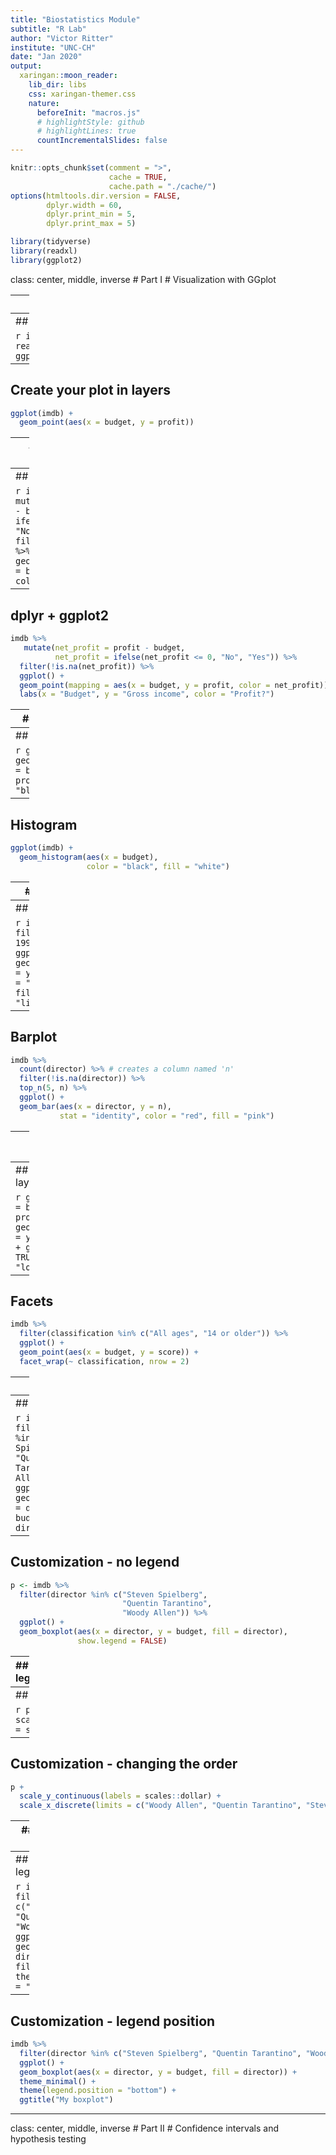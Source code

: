 ---
title: "Biostatistics Module"
subtitle: "R Lab"
author: "Victor Ritter"
institute: "UNC-CH"
date: "Jan 2020"
output:
  xaringan::moon_reader:
    lib_dir: libs
    css: xaringan-themer.css
    nature:
      beforeInit: "macros.js"
      # highlightStyle: github
      # highlightLines: true
      countIncrementalSlides: false
---

```{r setup, include=FALSE}
knitr::opts_chunk$set(comment = ">",
                      cache = TRUE,
                      cache.path = "./cache/")
options(htmltools.dir.version = FALSE,
        dplyr.width = 60,
        dplyr.print_min = 5,
        dplyr.print_max = 5)

library(tidyverse)
library(readxl)
library(ggplot2)
```

class: center, middle, inverse
# Part I
# Visualization with GGplot

---
## ggplot2

```
install.packages(ggplot2)
library(ggplot2)
```

.center[![](./images/gg_gallery.png)]

???

- gráficos naturalmente mais bonitos;
- muito mais fácil deixar o gráfico do jeito que você quer;
- a estrutura padronizada das funções deixa o aprendizado muito mais intuitivo; e
- bé possível criar uma imensa gama de gráficos com poucas linhas de código.

---
## Create your plot in layers

```{r, fig.width=7, fig.height=5, fig.align='center'}
imdb <- readRDS("./data/imdb.rds")
ggplot(data = imdb)
```

---
## Create your plot in layers

```{r, fig.width=7, fig.height=5, fig.align='center'}
ggplot(imdb) +
  geom_point(aes(x = budget, y = profit))
```

---
## Create your plot in layers

```{r, fig.width=7, fig.height=5, fig.align='center'}
ggplot(imdb) +
  geom_point(mapping = aes(x = budget, y = profit)) +
  geom_abline(intercept = 0, slope = 1, color = "red")
```

---
## dplyr + ggplot2

```{r, fig.width=7, fig.height=5, fig.align='center'}
imdb %>%
   mutate(net_profit = profit - budget,
          net_profit = ifelse(net_profit <= 0, "No", "Yes")) %>% 
  filter(!is.na(net_profit)) %>% 
  ggplot() + 
  geom_point(mapping = aes(x = budget, y = profit,
                           color = net_profit))
```

---
## dplyr + ggplot2

```{r, fig.width=7, fig.height=4, fig.align='center'}
imdb %>%
   mutate(net_profit = profit - budget,
          net_profit = ifelse(net_profit <= 0, "No", "Yes")) %>% 
  filter(!is.na(net_profit)) %>% 
  ggplot() + 
  geom_point(mapping = aes(x = budget, y = profit, color = net_profit)) + 
  labs(x = "Budget", y = "Gross income", color = "Profit?") 
```

---
## Aesthetics

```{r, fig.width=7, fig.height=5, fig.align='center'}
ggplot(imdb) +
  geom_point(aes(x = budget, y = profit, color = "blue"))
```

---
## Aesthetics

```{r, fig.width=7, fig.height=5, fig.align='center'}
ggplot(imdb) +
  geom_point(aes(x = budget, y = profit), color = "blue")
```

---
## Histogram

```{r, fig.width=7, fig.height=5, fig.align='center'}
ggplot(imdb) + 
  geom_histogram(aes(x = budget),
                 color = "black", fill = "white")
```

---
## Boxplot

```{r, fig.width=7, fig.height=5, fig.align='center'}
imdb %>% 
  filter(director %in% c("Steven Spielberg",
                         "Quentin Tarantino",
                         "Woody Allen")) %>%
  ggplot() +
  geom_boxplot(aes(x = director, y = budget))
```

---
## Barplot

```{r, fig.width=7, fig.height=5, fig.align='center'}
imdb %>% 
  filter(year > 1990) %>% 
  ggplot() +
  geom_bar(aes(x = year), color = "black", fill = "lightblue")
```

---
## Barplot

```{r, fig.width=7, fig.height=5, fig.align='center'}
imdb %>% 
  count(director) %>% # creates a column named 'n'
  filter(!is.na(director)) %>% 
  top_n(5, n) %>%
  ggplot() +
  geom_bar(aes(x = director, y = n),
           stat = "identity", color = "red", fill = "pink")
```

---
## Building-up layers

```{r, fig.width=7, fig.height=5, fig.align='center'}
ggplot(imdb, aes(x = budget, y = profit)) +
  geom_point() +
  geom_smooth(se = TRUE, method = "loess")
```

---
## Building-up layers

```{r, fig.width=7, fig.height=5, fig.align='center'}
ggplot(imdb, aes(x = budget, y = profit)) +
  geom_point(aes(color = year), alpha = .5) +
  geom_smooth(se = TRUE, method = "loess")
```

---
## Facets

```{r, fig.width=7, fig.height=5, fig.align='center'}
imdb %>%
  filter(classification %in% c("All ages", "14 or older")) %>%
  ggplot() +
  geom_point(aes(x = budget, y = score)) +
  facet_wrap(~ classification, nrow = 2)
```

---
## Facets

```{r, fig.width=7, fig.height=5, fig.align='center'}
imdb %>%
  filter(classification %in% c("All ages", "14 or older")) %>%
  ggplot() +
  geom_point(aes(x = budget, y = score)) +
  facet_wrap(~ classification, ncol = 2)
```

---
## Customization

```{r, fig.width=8, fig.height=5, fig.align='center'}
imdb %>% 
  filter(director %in% c("Steven Spielberg", "Quentin Tarantino", "Woody Allen")) %>%
  ggplot() +
  geom_boxplot(aes(x = director, y = budget, fill = director))
```

---
## Customization - no legend

```{r, fig.width=8, fig.height=5, fig.align='center'}
p <- imdb %>% 
  filter(director %in% c("Steven Spielberg",
                         "Quentin Tarantino",
                         "Woody Allen")) %>%
  ggplot() +
  geom_boxplot(aes(x = director, y = budget, fill = director),
               show.legend = FALSE)
```

---
## Customization - no legend

```{r, fig.width=8, fig.height=5, fig.align='center'}
p
```

---
## Customization - scale

```{r, fig.width=8, fig.height=5, fig.align='center'}
p +
  scale_y_continuous(labels = scales::dollar)
```

---
## Customization - changing the order

```{r, fig.width=8, fig.height=5, fig.align='center'}
p +
  scale_y_continuous(labels = scales::dollar) +
  scale_x_discrete(limits = c("Woody Allen", "Quentin Tarantino", "Steven Spielberg"))
```

---
## Customization - colors

```{r, fig.width=8, fig.height=5, fig.align='center'}
p +
  scale_y_continuous(labels = scales::dollar) +
  scale_x_discrete(limits = c("Woody Allen", "Quentin Tarantino", "Steven Spielberg")) +
  scale_fill_manual(values = c("#999999", "#E69F00", "#56B4E9"))
```

---
## Customization - legend position

```{r, fig.width=8, fig.height=5, fig.align='center'}
imdb %>% 
  filter(director %in% c("Steven Spielberg", "Quentin Tarantino", "Woody Allen")) %>%
  ggplot() +
  geom_boxplot(aes(x = director, y = budget, fill = director)) + 
  theme(legend.position = "bottom")
```

---
## Customization - legend position

```{r, fig.width=8, fig.height=4, fig.align='center'}
imdb %>% 
  filter(director %in% c("Steven Spielberg", "Quentin Tarantino", "Woody Allen")) %>%
  ggplot() +
  geom_boxplot(aes(x = director, y = budget, fill = director)) + 
  theme_minimal() +
  theme(legend.position = "bottom") +
  ggtitle("My boxplot")
```

---
class: center, middle, inverse
# Part II
# Confidence intervals and <br/> hypothesis testing
















